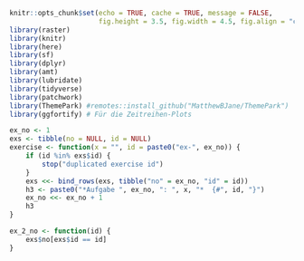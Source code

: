 ```r
knitr::opts_chunk$set(echo = TRUE, cache = TRUE, message = FALSE, 
                      fig.height = 3.5, fig.width = 4.5, fig.align = "center")
library(raster)
library(knitr)
library(here)
library(sf)
library(dplyr)
library(amt)
library(lubridate)
library(tidyverse)
library(patchwork)
library(ThemePark) #remotes::install_github("MatthewBJane/ThemePark")
library(ggfortify) # Für die Zeitreihen-Plots

ex_no <- 1
exs <- tibble(no = NULL, id = NULL)
exercise <- function(x = "", id = paste0("ex-", ex_no)) {
    if (id %in% exs$id) {
        stop("duplicated exercise id")
    }
    exs <<- bind_rows(exs, tibble("no" = ex_no, "id" = id))
    h3 <- paste0("*Aufgabe ", ex_no, ": ", x, "*  {#", id, "}")
    ex_no <<- ex_no + 1
    h3
}

ex_2_no <- function(id) {
    exs$no[exs$id == id]
}
```
